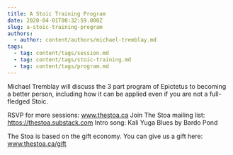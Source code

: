 ```yaml
---
title: A Stoic Training Program
date: 2020-04-01T00:32:59.000Z
slug: a-stoic-training-program
authors:
  - author: content/authors/michael-tremblay.md
tags:
  - tag: content/tags/session.md
  - tag: content/tags/stoic-training.md
  - tag: content/tags/program.md
---
```


Michael Tremblay will discuss the 3 part program of Epictetus to becoming a better person, including how it can be applied even if you are not a full-fledged Stoic.

RSVP for more sessions: www.thestoa.ca
Join The Stoa mailing list: https://thestoa.substack.com
Intro song: Kali Yuga Blues by Bardo Pond

The Stoa is based on the gift economy. You can give us a gift here: www.thestoa.ca/gift
